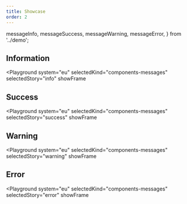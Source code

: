 ```yaml
---
title: Showcase
order: 2
---
```


  messageInfo,
  messageSuccess,
  messageWarning,
  messageError,
} from '../demo';

## Information

<Playground
  system="eu"
  selectedKind="components-messages"
  selectedStory="info"
  showFrame
>
  <Html markup={messageInfo} />
</Playground>

## Success

<Playground
  system="eu"
  selectedKind="components-messages"
  selectedStory="success"
  showFrame
>
  <Html markup={messageSuccess} />
</Playground>

## Warning

<Playground
  system="eu"
  selectedKind="components-messages"
  selectedStory="warning"
  showFrame
>
  <Html markup={messageWarning} />
</Playground>

## Error

<Playground
  system="eu"
  selectedKind="components-messages"
  selectedStory="error"
  showFrame
>
  <Html markup={messageError} />
</Playground>
